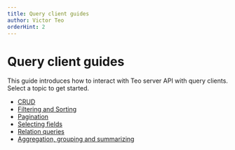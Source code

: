 ```yaml
---
title: Query client guides
author: Victor Teo
orderHint: 2
---
```


# Query client guides

This guide introduces how to interact with Teo server API with query clients. 
Select a topic to get started.

- [CRUD](/guides/query-client-guides/crud)
- [Filtering and Sorting](/guides/query-client-guides/filtering-and-sorting)
- [Pagination](/guides/query-client-guides/pagination)
- [Selecting fields](/guides/query-client-guides/selecting-fields)
- [Relation queries](/guides/query-client-guides/relation-queries)
- [Aggregation, grouping and summarizing](/guides/query-client-guides/aggregation-grouping-summarizing)
